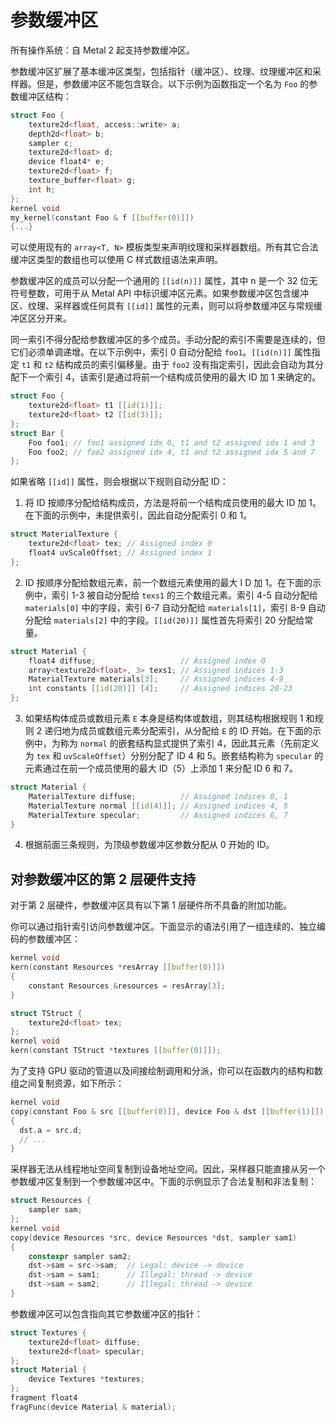# 参数缓冲区

<ToBePolishedAfterTranslation />

<OriginalPDF title="2.13 Argument Buffers" />

所有操作系统：自 Metal 2 起支持参数缓冲区。

参数缓冲区扩展了基本缓冲区类型，包括指针（缓冲区）、纹理、纹理缓冲区和采样器。但是，参数缓冲区不能包含联合。以下示例为函数指定一个名为 `Foo` 的参数缓冲区结构：

```cpp
struct Foo {
    texture2d<float, access::write> a;
    depth2d<float> b;
    sampler c;
    texture2d<float> d;
    device float4* e;
    texture2d<float> f;
    texture_buffer<float> g;
    int h;
};
kernel void
my_kernel(constant Foo & f [[buffer(0)]])
{...}
```

可以使用现有的 `array<T, N>` 模板类型来声明纹理和采样器数组。所有其它合法缓冲区类型的数组也可以使用 C 样式数组语法来声明。

参数缓冲区的成员可以分配一个通用的 `[[id(n)]]` 属性，其中 n 是一个 32 位无符号整数，可用于从 Metal API 中标识缓冲区元素。如果参数缓冲区包含缓冲区、纹理、采样器或任何具有 `[[id]]` 属性的元素，则可以将参数缓冲区与常规缓冲区区分开来。

同一索引不得分配给参数缓冲区的多个成员。手动分配的索引不需要是连续的，但它们必须单调递增。在以下示例中，索引 0 自动分配给 `foo1`。`[[id(n)]]` 属性指定 `t1` 和 `t2` 结构成员的索引偏移量。由于 `foo2` 没有指定索引，因此会自动为其分配下一个索引 4，该索引是通过将前一个结构成员使用的最大 ID 加 1 来确定的。

```cpp
struct Foo {
    texture2d<float> t1 [[id(1)]];
    texture2d<float> t2 [[id(3)]];
};
struct Bar {
    Foo foo1; // foo1 assigned idx 0, t1 and t2 assigned idx 1 and 3
    Foo foo2; // foo2 assigned idx 4, t1 and t2 assigned idx 5 and 7
};
```

如果省略 `[[id]]` 属性，则会根据以下规则自动分配 ID：

1. 将 ID 按顺序分配给结构成员，方法是将前一个结构成员使用的最大 ID 加 1。在下面的示例中，未提供索引，因此自动分配索引 0 和 1。

```cpp
struct MaterialTexture {
    texture2d<float> tex; // Assigned index 0
    float4 uvScaleOffset; // Assigned index 1
};
```

2. ID 按顺序分配给数组元素，前一个数组元素使用的最大 I D 加 1。在下面的示例中，索引 1-3 被自动分配给 `texs1` 的三个数组元素。索引 4-5 自动分配给 `materials[0]` 中的字段，索引 6-7 自动分配给 `materials[1]`，索引 8-9 自动分配给 `materials[2]` 中的字段。`[[id(20)]]` 属性首先将索引 20 分配给常量。

```cpp
struct Material {
    float4 diffuse;                   // Assigned index 0
    array<texture2d<float>, 3> texs1; // Assigned indices 1-3
    MaterialTexture materials[3];     // Assigned indices 4-9
    int constants [[id(20)]] [4];     // Assigned indices 20-23
};
```

3. 如果结构体成员或数组元素 `E` 本身是结构体或数组，则其结构根据规则 1 和规则 2 递归地为成员或数组元素分配索引，从分配给 `E` 的 ID 开始。在下面的示例中，为称为 `normal` 的嵌套结构显式提供了索引 4，因此其元素（先前定义为 `tex` 和 `uvScaleOffset`）分别分配了 ID 4 和 5。嵌套结构称为 `specular` 的元素通过在前一个成员使用的最大 ID（5）上添加 1 来分配 ID 6 和 7。

```c
struct Material {
    MaterialTexture diffuse;          // Assigned indices 0, 1
    MaterialTexture normal [[id(4)]]; // Assigned indices 4, 5
    MaterialTexture specular;         // Assigned indices 6, 7
}
```

4. 根据前面三条规则，为顶级参数缓冲区参数分配从 0 开始的 ID。

## 对参数缓冲区的第 2 层硬件支持

对于第 2 层硬件，参数缓冲区具有以下第 1 层硬件所不具备的附加功能。

你可以通过指针索引访问参数缓冲区。下面显示的语法引用了一组连续的、独立编码的参数缓冲区：

```cpp
kernel void
kern(constant Resources *resArray [[buffer(0)]])
{
    constant Resources &resources = resArray[3];
}

struct TStruct {
    texture2d<float> tex;
};
kernel void
kern(constant TStruct *textures [[buffer(0)]]);
```

为了支持 GPU 驱动的管道以及间接绘制调用和分派，你可以在函数内的结构和数组之间复制资源，如下所示：

```cpp
kernel void
copy(constant Foo & src [[buffer(0)]], device Foo & dst [[buffer(1)]])
{
  dst.a = src.d;
  // ...
}
```

采样器无法从线程地址空间复制到设备地址空间。因此，采样器只能直接从另一个参数缓冲区复制到一个参数缓冲区中。下面的示例显示了合法复制和非法复制：

```cpp
struct Resources {
    sampler sam;
};
kernel void
copy(device Resources *src, device Resources *dst, sampler sam1)
{
    constexpr sampler sam2;
    dst->sam = src->sam;  // Legal: device -> device
    dst->sam = sam1;      // Illegal: thread -> device
    dst->sam = sam2;      // Illegal: thread -> device
}
```

参数缓冲区可以包含指向其它参数缓冲区的指针：

```cpp
struct Textures {
    texture2d<float> diffuse;
    texture2d<float> specular;
};
struct Material {
    device Textures *textures;
};
fragment float4
fragFunc(device Material & material);
```
